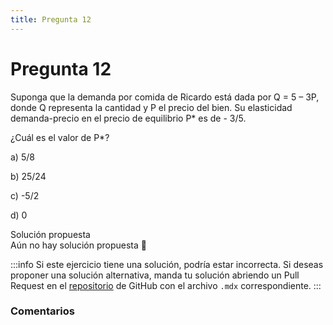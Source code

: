```yaml
---
title: Pregunta 12
---
```



# Pregunta 12

<div className="exercise">
Suponga que la demanda por comida de Ricardo está dada por Q = 5 – 3P, donde Q representa la
cantidad y P el precio del bien. Su elasticidad demanda-precio en el precio de equilibrio P* es de -
3/5.

¿Cuál es el valor de P*?

a) 5/8

b) 25/24

c) -5/2

d) 0
</div>

<MDXDetails>
<summary>Solución propuesta</summary>

<div className="exercise">
Aún no hay solución propuesta 🥲
</div>

:::info
Si este ejercicio tiene una solución, podría estar incorrecta. Si deseas proponer una solución alternativa, manda tu solución abriendo
un Pull Request en el [repositorio](https://github.com/crow-rojas/apuntes-fundamentals/pulls) de GitHub con el archivo
`.mdx` correspondiente.
:::

</MDXDetails>

### Comentarios

<Disqus
  url="https://crow-rojas.github.io/apuntes-fundamentals/docs/engineering/economics/exercises/2018-2/p12"
  identifier="docs/engineering/economics/exercises/2018-2/p12"
  title="2018-2 Economia - Pregunta 12"
/>
